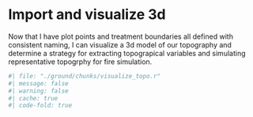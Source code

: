 # Import and visualize 3d

Now that I have plot points and treatment boundaries all defined with
consistent naming, I can visualize a 3d model of our topography and determine a
strategy for extracting topograpical variables and simulating representative
topogrphy for fire simulation.

```r
#| file: "./ground/chunks/visualize_topo.r"
#| message: false
#| warning: false
#| cache: true
#| code-fold: true
```
